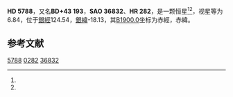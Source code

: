 {{Starbox begin
| name = HD 5788
}}
{{Starbox observe
| epoch = [[J2000.0|J2000.0]]
| constell = {{星座名待查}}<ref name=SIMBAD>{{cite web
 | url=http://simbad.u-strasbg.fr/simbad/sim-id?Ident=HR+282
 | title =Pulsating variable Star
 | publisher=Centre de Données astronomiques de Strasbourg
 | work=SIMBAD
 | accessdate=2012-07-13}}</ref><ref name=DATA>{{cite web
 | url=http://vizier.u-strasbg.fr/viz-bin/VizieR-5?-out.add=.&-source=5050&-corr=PK=HR&-out.max=9999&HR=282
 | title=VizieR Detailed Page
 | accessdate=2012-07-13
 | archive-date=2016-03-05
 | archive-url=https://web.archive.org/web/20160305205712/http://vizier.u-strasbg.fr/viz-bin/VizieR-5?-out.add=.&-source=5050&-corr=PK=HR&-out.max=9999&HR=282
 | dead-url=no
 }}</ref>
| 星官 = 
| ra = {{RA|1|0|3.4}}<ref name=SIMBAD /><ref name=DATA />
| dec = {{DEC|+44|42|40}}<ref name=SIMBAD /><ref name=DATA />
| appmag_v = 6.84<ref name=SIMBAD /><ref name=DATA />
}}
{{Starbox character
| class = A2Vn<ref name=SIMBAD /><ref name=DATA />
| b-v = <ref name=SIMBAD /><ref name=DATA />
| u-b = <ref name=SIMBAD /><ref name=DATA />
| r-i = <ref name=SIMBAD /><ref name=DATA />
| variable = 
}}
{{Starbox astrometry
| radial_v = 
| prop_mo_ra = 17
| parallax = 0.005
| p_error =
}}
{{Starbox catalog
| names =BD+43 193，[[SAO星表|SAO]] 36832，[[HD星表|HD]] 5788，[[HR星表|HR]] 282}}
{{Starbox reference |Simbad=HR+282}}
{{Starbox end}}

'''HD 5788'''，又名'''BD+43 193'''，'''SAO 36832'''、'''HR 282'''，是一颗恒星<ref name=SIMBAD /><ref name=DATA />，视星等为6.84，位于[[銀道座標系|銀經]]124.54，[[銀道座標系|銀緯]]-18.13，其[[B1900.0|B1900.0]]坐标为赤經{{RA|0|54|23.5}}，赤緯{{DEC|+44|-18.13|20}}。

== 参考文献 ==
{{reflist}}

{{star-stub}}

[[Category:HD和HDE天體|5788]]
[[Category:HR天體|0282]]
[[Category:SAO天體|36832]]
